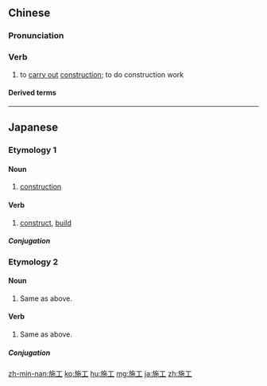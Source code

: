 ==Chinese==
{{zh-forms}}

===Pronunciation===
{{zh-pron
|m=shīgōng
|c=si1 gung1
|mn=si-kang
|cat=v
}}

===Verb===
{{zh-verb}}

# to [[carry out]] [[construction]]; to do construction work

====Derived terms====
{{zh-der|施工重地}}

{{zh-cat|Elementary}}

----

==Japanese==

===Etymology 1===
{{ja-kanjitab|せ|こう|yomi=on}}

====Noun====
{{ja-noun|せこう}}

# [[construction]]

====Verb====
{{ja-verb-suru|せこう}}

# [[construct]], [[build]]

=====Conjugation=====
{{ja-suru|せこう}}

===Etymology 2===
{{ja-kanjitab|し|こう|yomi=on}}

====Noun====
{{ja-noun|しこう}}

# Same as above.

====Verb====
{{ja-verb-suru|しこう}}

# Same as above.

=====Conjugation=====
{{ja-suru|しこう}}

[[zh-min-nan:施工]]
[[ko:施工]]
[[hu:施工]]
[[mg:施工]]
[[ja:施工]]
[[zh:施工]]